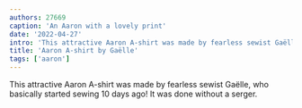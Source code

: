 ```yaml
---
authors: 27669
caption: 'An Aaron with a lovely print'
date: '2022-04-27'
intro: 'This attractive Aaron A-shirt was made by fearless sewist Gaëlle, who basically started sewing 10 days ago! It was done without a serger.'
title: 'Aaron A-shirt by Gaëlle'
tags: ['aaron']
---
```


<!-- truncate -->

This attractive Aaron A-shirt was made by fearless sewist Gaëlle, who basically started sewing 10 days ago! It was done without a serger.

